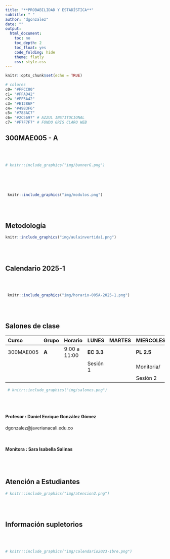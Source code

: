 ```yaml
---
title: "**PROBABILIDAD Y ESTADÍSTICA**"
subtitle: " "
author: "dgonzalez"
date: ""
output:
  html_document:
    toc: no
    toc_depth: 2
    toc_float: yes
    code_folding: hide
    theme: flatly
    css: style.css
---
```



```r
knitr::opts_chunk$set(echo = TRUE)

# colores
c0= "#FFCC00"
c1= "#FFAD42"
c2= "#FF5A42"
c3= "#E1286F"
c4= "#4983F6"
c5= "#783AC7"
c6= "#2C5697" # AZZUL INSTITUCIONAL
c7= "#F7F7F7" # FONDO GRIS CLARO WEB


```

## **300MAE005 - A**

<br/><br/>



```r
# knitr::include_graphics("img/bannerG.png")
```


<br/><br/><br/>


```r
 knitr::include_graphics("img/modulos.png")
```
<br/><br/>



## **Metodología**

<div class="box2"> 
```r
knitr::include_graphics("img/aulainvertida1.png")
```

</div>

<br/><br/>

## **Calendario 2025-1**
<div class="box2">


<br/><br/>


```r
 knitr::include_graphics("img/horario-005A-2025-1.png")
```

</div>

<br/><br/>

## **Salones de clase**
<div class="box2">

|Curso     | **Grupo** | Horario       | **LUNES**  |    **MARTES**  | **MIERCOLES** |  **JUEVES**    | **VIERNES** |
|:---------|:----------|:--------------|:-----------|:---------------|:--------------|:---------------|:------------|
|300MAE005 |  **A**    |9:00 a 11:00   |**EC 3.3**  |                |  **PL 2.5**   |**LG 4.4**      |             |
|          |           |               |Sesión 1    |                |  Monitoria/   |Sesión 3        |             |
|          |           |               |            |                |  Sesión 2     |                |             |



```r
 # knitr::include_graphics("img/salones.png")
```

</div>

<br/><br/>

<div class="box2">

#### **Profesor** : Daniel Enrique González Gómez 

dgonzalez@javerianacali.edu.co

<br/>

#### **Monitora** : Sara Isabella Salinas

</div>

<br/><br/>

## **Atención a Estudiantes**
<div class="box2">



```r
# knitr::include_graphics("img/atencion2.png")
```

</div>

<br/><br/>


## **Información supletorios**

<!-- <div class="box2"> -->

<!-- ### **DPTO. DE CIENCIAS NATURALES Y MATEMÁTICAS** -->
<!-- #### **EXÁMENES SUPLETORIOS - 1er corte** -->

<!-- **DIURNOS** -->

<!-- - **Fecha:** -->
<!-- - **Hora:**  -->
<!-- - **Lugar:**  -->

<!-- **NOCTURNOS (solo carreras nocturnas)** -->

<!-- - **Fecha:**  -->
<!-- - **Hora:**  -->
<!-- - **Lugar:**  -->




<!-- ```{r, echo=FALSE, out.width="70%", fig.align = "center"} -->
<!--  # knitr::include_graphics("img/supletorio1.png") -->
<!-- ``` -->

<!-- </div> -->

<br/><br/>


```r
# knitr::include_graphics("img/calendario2023-1bre.png")
```





